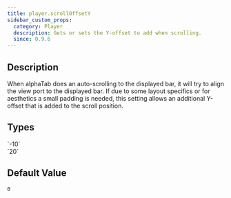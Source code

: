 ```yaml
---
title: player.scrollOffsetY
sidebar_custom_props:
  category: Player
  description: Gets or sets the Y-offset to add when scrolling.
  since: 0.9.6
---
```


<SinceBadge since="0.9.6" />


## Description

When alphaTab does an auto-scrolling to the displayed bar, it will try to align the view port to the displayed bar. If due to 
some layout specifics or for aesthetics a small padding is needed, this setting allows an additional Y-offset that is added to the 
scroll position. 

<PropertyDescription metadata={metadata} />

## Types

<TypeTable>
    <TypeRow type="all" name="int">
        `-10`<br />
        `20`
    </TypeRow>
</TypeTable>

## Default Value

`0`